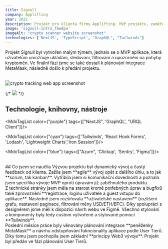 ```yaml
---
title: Signull
company: Applifting
year: 2022
description: Projekt pro klienta firmy Applifting. MVP projektu, zaměřené na detailní trackování pohybů kryptoměn, nabízející pokročilé nastavení, filtrování, alerty. 
image: 'signull-intro_fmwdpu'
imageAlt: "crypto scanner website screenshot"
technologies: ['NextJS', 'TypeScript', "GraphQL", "Tailwinds"]
---
```


Projekt Signull byl vytvořen malým týmem, jednalo se o MVP aplikace, která uživatelům umožňuje ukládání, sledování, filtrování a upozornění na pohyby kryptoměn. Ve finální fázi jsme se také dostali k plánování integrace <MdxLink url="https://metamask.io/">MetaMask</MdxLink>, následně došlo k předání projektu. 

<br/>
<img src="https://res.cloudinary.com/doqtwlcxw/image/upload/tokenDetail_zk0pxx.jpg" alt="crypto tracking web app screenshot"/>

<br/>

{/* <img src="https://res.cloudinary.com/doqtwlcxw/image/upload/singull-settings_orirmq.jpg"/> */}

## Technologie, knihovny, nástroje

<MdxTagList color={"purple"} tags={["NextJS", 'GraphQL', "URQL Client"]}/>

<MdxTagList color={"cyan"} tags={['Tailwinds', 'React Hook Forms', 'Lodash', 'Lightweight Charts','Iron Session']}/>

<MdxTagList color={"blue"} tags={["Azure", 'Clickup', 'Sentry', 'Figma']}/>

<br/>
## Co jsem se naučila
Výzvou projektu byl dynamický vývoj a častý feedback od klienta. Zažila jsem **agile** vývoj opět z dalšího úhlu, a to jak **scrum, tak kanban**. Vytříbila jsem si komunikační dovednosti a poznala jsem specifika vývoje MVP oproti úpravám již zaběhnutého produktu. 
<div className="mdx-space--md"></div>
Z technické stránky jsem měla na starost kromě potřebných úprav a bugfixů také zprovoznění **registrace, loginu uživatele a guest vstupu do aplikace**. Následně jsem rozšiřovala **uživatelské nastavení** (rozlišení grafu, nastavení paginace, filtrování měny USD/ETH/BTC). Díky spolupráci s designérem jsme měli k dispozici návrh webu ve Figmě. Všechno stylování a komponenty byly tedy custom vytvořené a stylované pomocí **Tailwinds**. 
<div className="mdx-space--md"></div>
Poslední měsíce práce byly věnovány plánování integrace **peněženky MetaMask** a návrhu odstupňování fukncionality aplikace podle User Tierů. Díky tomu jsem pochopila jsem základní **principy Web3 vývoje**. Projekt byl předán ve fázi plánování User Tierů. 
 